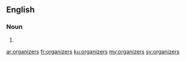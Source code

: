 ==English==

===Noun===
{{head|en|plural}}

# {{plural of|organizer|lang=en}}

[[ar:organizers]]
[[fr:organizers]]
[[ku:organizers]]
[[my:organizers]]
[[sv:organizers]]